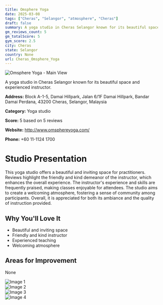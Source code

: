 ```yaml
---
title: Omsphere Yoga
date: 2025-03-08
tags: ["Cheras", "Selangor", "atmosphere", "Cheras"]  
draft: false
summary: A yoga studio in Cheras Selangor known for its beautiful space and experienced instructor.
gm_reviews_count: 5
gm_totalScore: 5
gym_score: 2.5
city: Cheras
state: Selangor
country: None
url: Cheras_Omsphere_Yoga
---
```


<div className="aspect-[16/9] relative my-8">
  <img 
    src="https://lh3.googleusercontent.com/gps-cs-s/AB5caB-Ch2GbuuPliKdv_zVonatXOImPg3WczkZJZoQkOVZ5nFL0BS2bF7hcZm63uMCgNV9KqQdnlSkV7BQcPDPE8ZcYybpQ6wjmmENAmzfWs2Iw1FXtKGH03vojfhQ3nNpcOKXfWP45=w1920-h1080-k-no"
    alt="Omsphere Yoga - Main View"
    className="object-cover absolute inset-0 w-full h-full rounded-lg"
  />
</div>

A yoga studio in Cheras Selangor known for its beautiful space and experienced instructor.

**Address:** Block A-1-5, Damai Hillpark, Jalan 6/1F Damai Hillpark, Bandar Damai Perdana, 43200 Cheras, Selangor, Malaysia

**Category:** Yoga studio

**Score:** 5 based on 5 reviews

**Website:** http://www.omsphereyoga.com/

**Phone:** +60 11-1124 1700

# Studio Presentation

This yoga studio offers a beautiful and inviting space for practitioners. Reviews highlight the friendly and kind demeanor of the instructor, which enhances the overall experience. The instructor's experience and skills are frequently praised, making classes enjoyable for attendees.
The studio aims to create a welcoming atmosphere, fostering a sense of community among participants. Overall, it is appreciated for both its ambiance and the quality of instruction provided.

## Why You'll Love It

- Beautiful and inviting space
- Friendly and kind instructor
- Experienced teaching
- Welcoming atmosphere

## Areas for Improvement

None

<div className="grid grid-cols-1 xl:grid-cols-2 gap-4 my-8">
<div className="aspect-[4/3] relative"><img src="https://lh3.googleusercontent.com/gps-cs-s/AB5caB8-ydCe9MZ-HEIJ00IYJSWMQJ8MokRztjXbfrV7HP0fZtbzIZjotvhiP2_hxeKOVMw4OEM5BB2Sblg6Sjd2leSEeKdaSaTETCIU7qcwWth1uzhRBYaUS2BjOOtuYl3nEG5OKdpv=w1920-h1080-k-no" alt="Image 1" className="object-cover absolute inset-0 w-full h-full rounded-lg" /></div>
<div className="aspect-[4/3] relative"><img src="https://lh3.googleusercontent.com/gps-cs-s/AB5caB9JZ-bMqP-XqpHAd8MMF9jFaY_LvP5Rhm7g51ao-oYUxtS2mO_w-XF9llwdNZyc-DATIPv3bbqSVEA7x79QXQKjov3HLScugfvMugt5gp2gqomP0shP9WC2kklap7M2979N7gJZXQ=w1920-h1080-k-no" alt="Image 2" className="object-cover absolute inset-0 w-full h-full rounded-lg" /></div>
<div className="aspect-[4/3] relative"><img src="https://lh3.googleusercontent.com/gps-cs-s/AB5caB800uFf-3OXCXdAs5cnkD_zqcG-jsYrDnIo1vwBlIsraAI9wTkIW_EdPMAm9Q9Dd-mo8fLjIFLx5NBhP92uzxa8ScD7FBeBCGWRmvDrvdQjWGQiQTlm8t5q8U20LhzjsDchHlRV=w1920-h1080-k-no" alt="Image 3" className="object-cover absolute inset-0 w-full h-full rounded-lg" /></div>
<div className="aspect-[4/3] relative"><img src="https://lh3.googleusercontent.com/gps-cs-s/AB5caB8DRzE0IWigqkB8mdXrEMCAZGHKrE1YlHxRay8e34y6jyUrNM9GsJTZtYq0hvzn0s9hnFkjuzhyg_QnfE0EJ7jiwHmg75IqnWowkadZ0wojjJuxQVvl9CnbekQlDTcA5u-upAc4Iw=w1920-h1080-k-no" alt="Image 4" className="object-cover absolute inset-0 w-full h-full rounded-lg" /></div>
</div>
